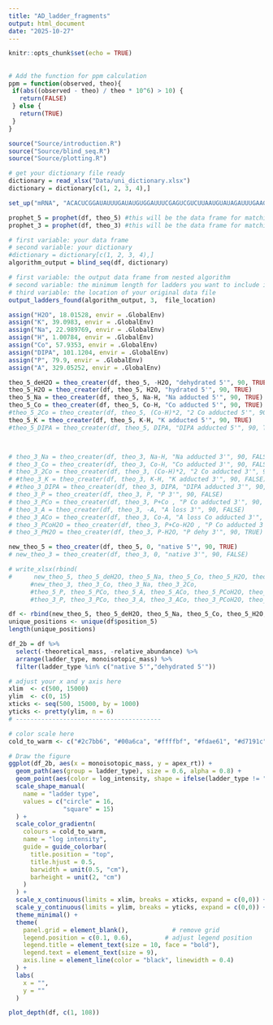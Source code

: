 ```yaml
---
title: "AD_ladder_fragments"
output: html_document
date: "2025-10-27"
---
```


```r
knitr::opts_chunk$set(echo = TRUE)
```

## 
```r
# Add the function for ppm calculation
ppm = function(observed, theo){
 if(abs((observed - theo) / theo * 10^6) > 10) {
   return(FALSE)
 } else {
   return(TRUE)
 }
}

source("Source/introduction.R")
source("Source/blind_seq.R")
source("Source/plotting.R")

# get your dictionary file ready
dictionary = read_xlsx("Data/uni_dictionary.xlsx")
dictionary = dictionary[c(1, 2, 3, 4),]

set_up("mRNA", "ACACUCGGAUAUUUGAUAUGUGGAUUUCGAGUCGUCUUAAUGUAUAGAUUUGAAGAGGAGCUGUUUUUACGAUCCCUUCAGGAUU", "Data/Enzyme_AD/FlucmRNA_NIST_MazF1FA20min_T01_251023_SG_xiaohong_new.xlsx", "peptide", 330000, 0, 21)
```

```r
prophet_5 = prophet(df, theo_5) #this will be the data frame for matching result, name it whatever you want
prophet_3 = prophet(df, theo_3) #this will be the data frame for matching result, name it whatever you want

# first variable: your data frame
# second variable: your dictionary
#dictionary = dictionary[c(1, 2, 3, 4),]
algorithm_output = blind_seq(df, dictionary)

# first variable: the output data frame from nested algorithm
# second variable: the minimum length for ladders you want to include in your result file
# third variable: the location of your original data file
output_ladders_found(algorithm_output, 3,  file_location)

```

```r
assign("H2O", 18.01528, envir = .GlobalEnv)
assign("K", 39.0983, envir = .GlobalEnv)
assign("Na", 22.989769, envir = .GlobalEnv)
assign("H", 1.00784, envir = .GlobalEnv)
assign("Co", 57.9353, envir = .GlobalEnv)
assign("DIPA", 101.1204, envir = .GlobalEnv)
assign("P", 79.9, envir = .GlobalEnv)
assign("A", 329.05252, envir = .GlobalEnv)

theo_5_deH2O = theo_creater(df, theo_5, -H2O, "dehydrated 5'", 90, TRUE)
theo_5_H2O = theo_creater(df, theo_5, H2O, "hydrated 5'", 90, TRUE)
theo_5_Na = theo_creater(df, theo_5, Na-H, "Na adducted 5'", 90, TRUE)
theo_5_Co = theo_creater(df, theo_5, Co-H, "Co adducted 5'", 90, TRUE)
#theo_5_2Co = theo_creater(df, theo_5, (Co-H)*2, "2 Co adducted 5'", 90, TRUE)
theo_5_K = theo_creater(df, theo_5, K-H, "K adducted 5'", 90, TRUE)
#theo_5_DIPA = theo_creater(df, theo_5, DIPA, "DIPA adducted 5'", 90, TRUE)



# theo_3_Na = theo_creater(df, theo_3, Na-H, "Na adducted 3'", 90, FALSE)
# theo_3_Co = theo_creater(df, theo_3, Co-H, "Co adducted 3'", 90, FALSE)
# theo_3_2Co = theo_creater(df, theo_3, (Co-H)*2, "2 Co adducted 3'", 90, FALSE)
# #theo_3_K = theo_creater(df, theo_3, K-H, "K adducted 3'", 90, FALSE)
# #theo_3_DIPA = theo_creater(df, theo_3, DIPA, "DIPA adducted 3'", 90, FALSE)
# theo_3_P = theo_creater(df, theo_3, P, "P 3'", 90, FALSE)
# theo_3_PCo = theo_creater(df, theo_3, P+Co , "P Co adducted 3'", 90, TRUE)
# theo_3_A = theo_creater(df, theo_3, -A, "A loss 3'", 90, FALSE)
# theo_3_ACo = theo_creater(df, theo_3, Co-A, "A loss Co adducted 3'", 90, FALSE)
# theo_3_PCoH2O = theo_creater(df, theo_3, P+Co-H2O , "P Co adducted 3 dehy'", 90, TRUE)
# theo_3_PH2O = theo_creater(df, theo_3, P-H2O, "P dehy 3'", 90, TRUE)

new_theo_5 = theo_creater(df, theo_5, 0, "native 5'", 90, TRUE)
# new_theo_3 = theo_creater(df, theo_3, 0, "native 3'", 90, FALSE)

# write_xlsx(rbind(
#      new_theo_5, theo_5_deH2O, theo_5_Na, theo_5_Co, theo_5_H2O, theo_5_K), "Sec_May_all_layers.xlsx")#\theo_5_2Co, 
      #new_theo_3, theo_3_Co, theo_3_Na, theo_3_2Co,
      #theo_5_P, theo_5_PCo, theo_5_A, theo_5_ACo, theo_5_PCoH2O, theo_5_PH2O,
      #theo_3_P, theo_3_PCo, theo_3_A, theo_3_ACo, theo_3_PCoH2O, theo_3_PH2O), "Sec_May_all_layers.xlsx")
```

```r
df <- rbind(new_theo_5, theo_5_deH2O, theo_5_Na, theo_5_Co, theo_5_H2O, theo_5_K)
unique_positions <- unique(df$position_5)
length(unique_positions)
```

```r
df_2b = df %>% 
  select(-theoretical_mass, -relative_abundance) %>%
  arrange(ladder_type, monoisotopic_mass) %>% 
  filter(ladder_type %in% c("native 5'","dehydrated 5'"))

# adjust your x and y axis here
xlim  <- c(500, 15000)   
ylim  <- c(0, 15)             
xticks <- seq(500, 15000, by = 1000)               
yticks <- pretty(ylim, n = 6)
# ----------------------------------------

# color scale here
cold_to_warm <- c("#2c7bb6", "#00a6ca", "#ffffbf", "#fdae61", "#d7191c")

# Draw the figure
ggplot(df_2b, aes(x = monoisotopic_mass, y = apex_rt)) +
  geom_path(aes(group = ladder_type), size = 0.6, alpha = 0.8) +
  geom_point(aes(color = log_intensity, shape = ifelse(ladder_type != "native 5'", "circle", "square")), size = 3, stroke = 0.2) +
  scale_shape_manual(
    name = "ladder type",
    values = c("circle" = 16,  
               "square" = 15)  
  ) +
  scale_color_gradientn(
    colours = cold_to_warm,
    name = "log intensity",
    guide = guide_colorbar(
      title.position = "top",
      title.hjust = 0.5,
      barwidth = unit(0.5, "cm"),
      barheight = unit(2, "cm")
    )
  ) +
  scale_x_continuous(limits = xlim, breaks = xticks, expand = c(0,0)) +
  scale_y_continuous(limits = ylim, breaks = yticks, expand = c(0,0)) +
  theme_minimal() +
  theme(
    panel.grid = element_blank(),            # remove grid
    legend.position = c(0.1, 0.6),         # adjust legend position
    legend.title = element_text(size = 10, face = "bold"),
    legend.text = element_text(size = 9),
    axis.line = element_line(color = "black", linewidth = 0.4)
  ) +
  labs(
    x = "",
    y = ""
  )

```

```r
plot_depth(df, c(1, 108))
```
